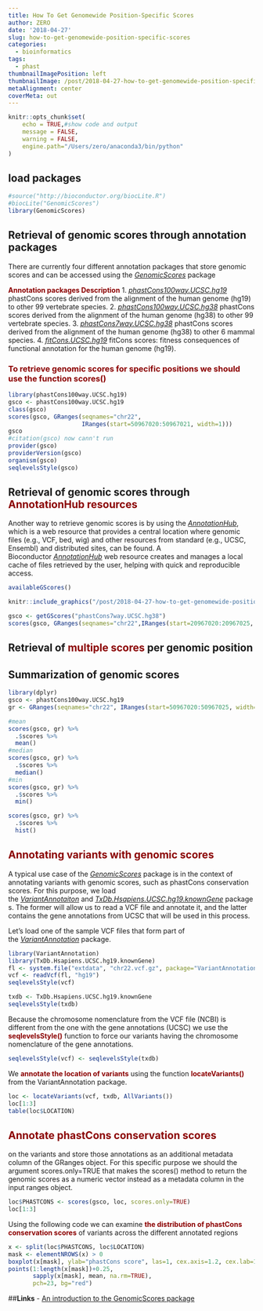 ```yaml
---
title: How To Get Genomewide Position-Specific Scores
author: ZERO
date: '2018-04-27'
slug: how-to-get-genomewide-position-specific-scores
categories:
  - bioinformatics
tags:
  - phast
thumbnailImagePosition: left
thumbnailImage: /post/2018-04-27-how-to-get-genomewide-position-specific-scores_files/download.jpg
metaAlignment: center
coverMeta: out
---
```

```r
knitr::opts_chunk$set(
	echo = TRUE,#show code and output
	message = FALSE,
	warning = FALSE,
	engine.path="/Users/zero/anaconda3/bin/python"
)
```

## load packages
```r
#source("http://bioconductor.org/biocLite.R")
#biocLite("GenomicScores")
library(GenomicScores)
```


## Retrieval of genomic scores through annotation packages
There are currently four different annotation packages that store genomic scores and can be accessed using the _[GenomicScores](http://bioconductor.org/packages/GenomicScores)_ package


<strong style="color: darkred;">Annotation packages </strong> 	<strong style="color: darkred;">Description</strong> 
1. _[phastCons100way.UCSC.hg19](http://bioconductor.org/packages/phastCons100way.UCSC.hg19)_	phastCons scores derived from the alignment of the human genome (hg19) to other 99 vertebrate species.
2. _[phastCons100way.UCSC.hg38](http://bioconductor.org/packages/phastCons100way.UCSC.hg38)_	phastCons scores derived from the alignment of the human genome (hg38) to other 99 vertebrate species.
3. _[phastCons7way.UCSC.hg38](http://bioconductor.org/packages/phastCons7way.UCSC.hg38)_  phastCons scores derived from the alignment of the human genome (hg38) to other 6 mammal species.
4. _[fitCons.UCSC.hg19](http://bioconductor.org/packages/fitCons.UCSC.hg19)_	fitCons scores: fitness consequences of functional annotation for the human genome (hg19).

### <strong style="color: darkred;">To retrieve genomic scores for specific positions we should use the function scores()</strong> 
```r
library(phastCons100way.UCSC.hg19)
gsco <- phastCons100way.UCSC.hg19
class(gsco)
scores(gsco, GRanges(seqnames="chr22",
                     IRanges(start=50967020:50967021, width=1)))
gsco
#citation(gsco) now cann't run
provider(gsco)
providerVersion(gsco)
organism(gsco)
seqlevelsStyle(gsco)
```

## Retrieval of genomic scores through <strong style="color: darkred;">AnnotationHub resources</strong> 

Another way to retrieve genomic scores is by using the _[AnnotationHub](http://bioconductor.org/packages/AnnotationHub)_, which is a web resource that provides a central location where genomic files (e.g., VCF, bed, wig) and other resources from standard (e.g., UCSC, Ensembl) and distributed sites, can be found. A Bioconductor _[AnnotationHub](http://bioconductor.org/packages/AnnotationHub)_ web resource creates and manages a local cache of files retrieved by the user, helping with quick and reproducible access.
```r
availableGScores()
```

```r
knitr::include_graphics("/post/2018-04-27-how-to-get-genomewide-position-specific-scores_files/Screen Shot 2018-04-27 at 15.35.21.png")
```

```r
gsco <- getGScores("phastCons7way.UCSC.hg38")
scores(gsco, GRanges(seqnames="chr22",IRanges(start=20967020:20967025, width=1)))
```


## Retrieval of <strong style="color: darkred;">multiple scores</strong>  per genomic position

## Summarization of genomic scores
```r
library(dplyr)
gsco <- phastCons100way.UCSC.hg19
gr <- GRanges(seqnames="chr22", IRanges(start=50967020:50967025, width=1))

#mean
scores(gsco, gr) %>% 
  .$scores %>% 
  mean()
#median
scores(gsco, gr) %>% 
  .$scores %>% 
  median()
#min
scores(gsco, gr) %>% 
  .$scores %>% 
  min()

scores(gsco, gr) %>% 
  .$scores %>% 
  hist()
```

## <strong style="color: darkred;">Annotating variants with genomic scores</strong> 

A typical use case of the _[GenomicScores](http://bioconductor.org/packages/GenomicScores)_ package is in the context of annotating variants with genomic scores, such as phastCons conservation scores. For this purpose, we load the _[VariantAnnotaiton](http://bioconductor.org/packages/VariantAnnotaiton)_ and _[TxDb.Hsapiens.UCSC.hg19.knownGene](http://bioconductor.org/packages/TxDb.Hsapiens.UCSC.hg19.knownGene)_ packages. The former will allow us to read a VCF file and annotate it, and the latter contains the gene annotations from UCSC that will be used in this process.

Let’s load one of the sample VCF files that form part of the _[VariantAnnotation](http://bioconductor.org/packages/VariantAnnotation)_ package.
```r
library(VariantAnnotation)
library(TxDb.Hsapiens.UCSC.hg19.knownGene)
fl <- system.file("extdata", "chr22.vcf.gz", package="VariantAnnotation")
vcf <- readVcf(fl, "hg19")
seqlevelsStyle(vcf)
```

```r
txdb <- TxDb.Hsapiens.UCSC.hg19.knownGene
seqlevelsStyle(txdb)
```

Because the chromosome nomenclature from the VCF file (NCBI) is different from the one with the gene annotations (UCSC) we use the <strong style="color: darkred;">seqlevelsStyle()</strong>  function to force our variants having the chromosome nomenclature of the gene annotations.
```r
seqlevelsStyle(vcf) <- seqlevelsStyle(txdb)
```

We <strong style="color: darkred;">annotate the location of variants</strong>  using the function <strong style="color: darkred;">locateVariants()</strong>  from the VariantAnnotation package.

```r
loc <- locateVariants(vcf, txdb, AllVariants())
loc[1:3]
table(loc$LOCATION)
```

## <strong style="color: darkred;">Annotate phastCons conservation scores</strong> 

on the variants and store those annotations as an additional metadata column of the GRanges object. For this specific purpose we should the argument scores.only=TRUE that makes the scores() method to return the genomic scores as a numeric vector instead as a metadata column in the input ranges object.

```r
loc$PHASTCONS <- scores(gsco, loc, scores.only=TRUE)
loc[1:3]
```

Using the following code we can examine <strong style="color: darkred;">the distribution of phastCons conservation scores</strong>  of variants across the different annotated regions
```r
x <- split(loc$PHASTCONS, loc$LOCATION)
mask <- elementNROWS(x) > 0
boxplot(x[mask], ylab="phastCons score", las=1, cex.axis=1.2, cex.lab=1.5, col="gray")
points(1:length(x[mask])+0.25, 
       sapply(x[mask], mean, na.rm=TRUE),
       pch=23, bg="red")
```


##**Links**
- [An introduction to the GenomicScores package](http://bioconductor.org/packages/release/bioc/vignettes/GenomicScores/inst/doc/GenomicScores.html)


